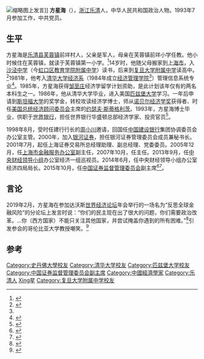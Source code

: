 [[File:Fang_Xinghai-20220422.png|缩略图]]上发言]]
'''方星海'''（{{bd|1964年|5月||}}），[[浙江|浙江]][[乐清|乐清]]人，中华人民共和国政治人物。1993年7月参加工作，中共党员。

== 生平 ==
方星海是[[乐清县|乐清县]][[芙蓉镇_(乐清市)|芙蓉镇]]前垟村人，父亲是军人，母亲在芙蓉镇前垟小学任教。他小时候住在芙蓉镇，就读于芙蓉镇第一小学。<ref>{{Cite news |url=https://zj.zjol.com.cn/news/772246.html |title=中国证监会副主席方星海回家乡乐清 看望母校恩师 |date=2017-10-10 |work=浙江新闻 |accessdate=2020-06-20 |archive-date=2020-06-22 |archive-url=https://web.archive.org/web/20200622033617/https://zj.zjol.com.cn/news/772246.html |dead-url=no }}</ref>14岁时，他随父母搬家到[[上海市|上海市]]，入[[沙泾中学|沙泾中学]]（今[[虹口区教育学院附属中学|虹口区教育学院附属中学]]）读书，后来到[[复旦大学附属中学|复旦大学附属中学]]读高中。<ref name="zj.zjol">{{Cite news |url=https://zj.zjol.com.cn/news/188631.html |title=方星海将任证监会副主席 亲友说他乡音无改人低调 |date=2015-10-22 |work=浙江新闻 |accessdate=2020-06-20 |archive-date=2020-06-22 |archive-url=https://web.archive.org/web/20200622055516/https://zj.zjol.com.cn/news/188631.html |dead-url=no }}</ref>1981年，他考入[[清华大学|清华大学]][[清华大学经济系|经济系]]（1984年成立[[清华大学经济管理学院|经济管理学院]]<ref name="zj.zjol" />）管理信息系统专业<ref>{{Cite news |url=http://www.tsinghua.org.cn/publish/alumni/4000578/10093088.html |title=壮志待酬 不辱重任 ——清华大学[1981级] 方星海 访谈纪实 |date=2016-03-21 |work=清华校友总会 |accessdate=2020-06-20 |archive-date=2020-06-23 |archive-url=https://web.archive.org/web/20200623012724/http://www.tsinghua.org.cn/publish/alumni/4000578/10093088.html |dead-url=no }}</ref>。1985年，方星海获得[[邹至庄|邹至庄]]经济学留学计划资助，是此计划该年仅有的两名本科生之一。1986年，他从清华大学毕业，进入美国[[匹兹堡大学|匹兹堡大学]]学习。一年后申请到[[斯坦福大学|斯坦福大学]]的奖学金，转校攻读经济学博士，师从[[诺贝尔经济学奖|诺贝尔经济学奖]]获得者、时任[[美国总统经济顾问委员会|美国总统经济顾问委员会]]主席的[[约瑟夫·斯蒂格利茨|约瑟夫·斯蒂格利茨]]。1993年，方星海博士毕业，供职于[[世界银行|世界银行]]，担任世界银行华盛顿总部经济学家、投资官员<ref>{{cite news|title=方星海是谁：学者型官员 履历完美|url=http://finance.qq.com/cross/20151021/OO10U3T6.html|accessdate=2016-05-28|agency=腾讯|archive-date=2019-12-06|archive-url=https://web.archive.org/web/20191206143255/https://finance.qq.com/cross/20151021/OO10U3T6.html|dead-url=no}}</ref>。

1998年8月，受时任建行行长的[[周小川|周小川]]邀请，回国任[[中国建设银行|中国建设银行]]集团协调委员会办公室主管。2000年，加入[[银河证券|银河证券]]，担任银河证券管理委员会成员兼秘书长。2001年7月，起任上海证券交易所总经理助理、副总经理、党委委员。2005年12月，任[[上海市金融服务办公室|上海市金融服务办公室]]副主任，2007年10月，任主任。2013年9月，任[[中央财经领导小组|中央财经领导小组]]办公室经济一组巡视员。2014年6月，任中央财经领导小组办公室经济四局局长。2015年10月，任[[中国证券监督管理委员会|中国证券监督管理委员会]]副主席<ref>{{cite news|title=国务院任命方星海为中国证监会副主席|url=http://stock.caijing.com.cn/20151030/3998822.shtml|accessdate=2016-05-28|agency=财新网|archive-url=https://web.archive.org/web/20170305002407/http://stock.caijing.com.cn/20151030/3998822.shtml|archive-date=2017-03-05|dead-url=yes}}</ref><ref>{{cite news|title=国务院任命方星海为中国证监会副主席|url=http://finance.qq.com/a/20151030/046350.htm|accessdate=2016-05-28|agency=中国政府网|archive-date=2019-12-06|archive-url=https://web.archive.org/web/20191206205850/https://finance.qq.com/a/20151030/046350.htm|dead-url=no}}</ref>。

== 言论 ==
2019年2月，方星海在参加达沃斯[[世界经济论坛|世界经济论坛]]年会举行的一场名为“反思全球金融风险”的分论坛上发言时说：“你们的民主现在出了很大的问题，你们需要政治改革。...你（西方国家）不能只关注其他国家，并尝试掩盖你遇到的所有困难。”<ref>{{cite web|url=http://news.dwnews.com/china/news/2019-02-15/60118423.html|title=中国证监会副主席向西方喊话：你们需要政治改革|date=2019-02-15|publisher=多维新闻网|access-date=2019-02-15|archive-date=2019-11-30|archive-url=https://web.archive.org/web/20191130055043/http://news.dwnews.com/china/news/2019-02-15/60118423.html|dead-url=no}}</ref>引发参会的哥伦比亚大学教授嘲笑。<ref>{{cite web |title=瑞士經濟論壇中國代表嗆世界秩序崩解"民主害的" 美國教授"被戳笑點"笑到臉脹紅｜記者 張心衡 |url=https://m.youtube.com/watch?v=WcGDyLaSu7s |website=YouTube |publisher=三立iNEWS}}</ref>

==参考==
{{reflist}}
{{DEFAULTSORT:Fang}}
[[Category:史丹佛大學校友|Category:史丹佛大學校友]]
[[Category:清华大学校友|Category:清华大学校友]]
[[Category:匹兹堡大学校友|Category:匹兹堡大学校友]]
[[Category:中国证券监督管理委员会副主席|Category:中国证券监督管理委员会副主席]]
[[Category:中國經濟學家|Category:中國經濟學家]]
[[Category:乐清人|Category:乐清人]]
[[Category:方姓|Xing星]]
[[Category:复旦大学附属中学校友|Category:复旦大学附属中学校友]]